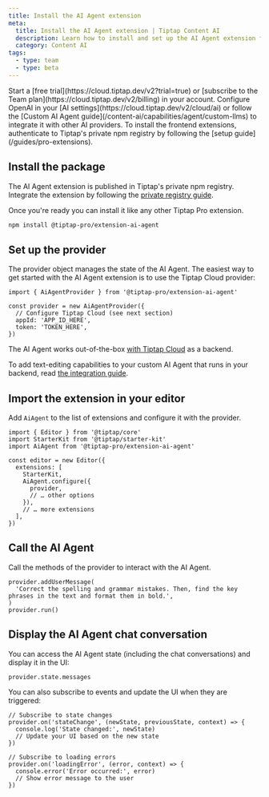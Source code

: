 ```yaml
---
title: Install the AI Agent extension
meta:
  title: Install the AI Agent extension | Tiptap Content AI
  description: Learn how to install and set up the AI Agent extension for Tiptap.
  category: Content AI
tags:
  - type: team
  - type: beta
---
```



<EnterpriseCalloutAuto variant="ai-agent" renderMode="portal-sidebar" />

<Requirements>
  <RequirementItem label="1. Activate trial or subscribe">
    Start a [free trial](https://cloud.tiptap.dev/v2?trial=true) or [subscribe to the Team
    plan](https://cloud.tiptap.dev/v2/billing) in your account.
  </RequirementItem>
  <RequirementItem label="2. Integrate an AI provider">
    Configure OpenAI in your [AI settings](https://cloud.tiptap.dev/v2/cloud/ai) or follow the
    [Custom AI Agent guide](/content-ai/capabilities/agent/custom-llms) to integrate it with other
    AI providers.
  </RequirementItem>
  <RequirementItem label="3. Install from private registry">
    To install the frontend extensions, authenticate to Tiptap&apos;s private npm registry by
    following the [setup guide](/guides/pro-extensions).
  </RequirementItem>
</Requirements>

## Install the package

The AI Agent extension is published in Tiptap's private npm registry. Integrate the extension by following the [private registry guide](/guides/pro-extensions).

Once you're ready you can install it like any other Tiptap Pro extension.

```bash
npm install @tiptap-pro/extension-ai-agent
```

## Set up the provider

The provider object manages the state of the AI Agent. The easiest way to get started with the AI Agent extension is to use the Tiptap Cloud provider:

```tsx
import { AiAgentProvider } from '@tiptap-pro/extension-ai-agent'

const provider = new AiAgentProvider({
  // Configure Tiptap Cloud (see next section)
  appId: 'APP_ID_HERE',
  token: 'TOKEN_HERE',
})
```

The AI Agent works out-of-the-box [with Tiptap Cloud](/content-ai/capabilities/agent/use-with-content-ai-cloud) as a backend.

To add text-editing capabilities to your custom AI Agent that runs in your backend, read [the integration guide](/content-ai/capabilities/agent/custom-llms).

## Import the extension in your editor

Add `AiAgent` to the list of extensions and configure it with the provider.

```tsx
import { Editor } from '@tiptap/core'
import StarterKit from '@tiptap/starter-kit'
import AiAgent from '@tiptap-pro/extension-ai-agent'

const editor = new Editor({
  extensions: [
    StarterKit,
    AiAgent.configure({
      provider,
      // … other options
    }),
    // … more extensions
  ],
})
```

## Call the AI Agent

Call the methods of the provider to interact with the AI Agent.

```tsx
provider.addUserMessage(
  'Correct the spelling and grammar mistakes. Then, find the key phrases in the text and format them in bold.',
)
provider.run()
```

## Display the AI Agent chat conversation

You can access the AI Agent state (including the chat conversations) and display it in the UI:

```tsx
provider.state.messages
```

You can also subscribe to events and update the UI when they are triggered:

```tsx
// Subscribe to state changes
provider.on('stateChange', (newState, previousState, context) => {
  console.log('State changed:', newState)
  // Update your UI based on the new state
})

// Subscribe to loading errors
provider.on('loadingError', (error, context) => {
  console.error('Error occurred:', error)
  // Show error message to the user
})
```
